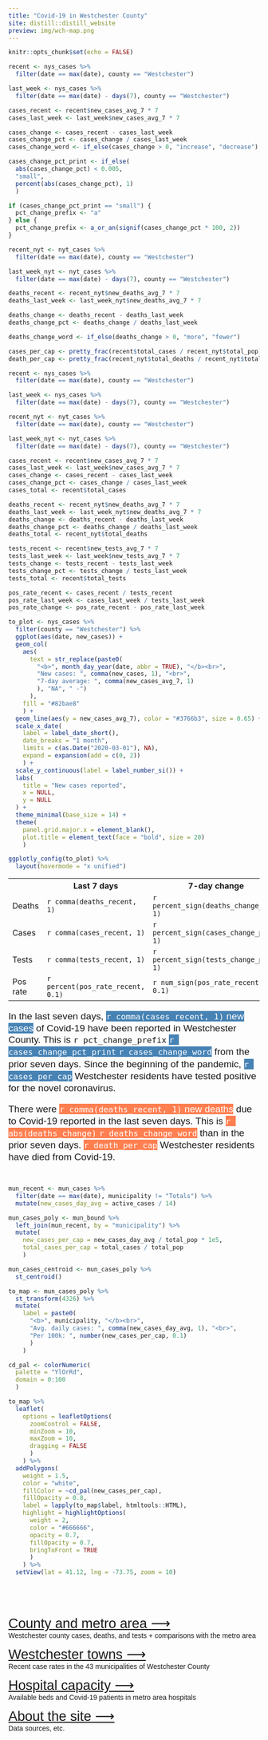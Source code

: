 ---
title: "Covid-19 in Westchester County"
site: distill::distill_website
preview: img/wch-map.png
---

```{r setup, include=FALSE}
knitr::opts_chunk$set(echo = FALSE)
```

```{r}
recent <- nys_cases %>% 
  filter(date == max(date), county == "Westchester")

last_week <- nys_cases %>% 
  filter(date == max(date) - days(7), county == "Westchester")

cases_recent <- recent$new_cases_avg_7 * 7
cases_last_week <- last_week$new_cases_avg_7 * 7

cases_change <- cases_recent - cases_last_week
cases_change_pct <- cases_change / cases_last_week
cases_change_word <- if_else(cases_change > 0, "increase", "decrease")

cases_change_pct_print <- if_else(
  abs(cases_change_pct) < 0.005,
  "small",
  percent(abs(cases_change_pct), 1)
  )

if (cases_change_pct_print == "small") {
  pct_change_prefix <- "a"
} else {
  pct_change_prefix <- a_or_an(signif(cases_change_pct * 100, 2))
}

recent_nyt <- nyt_cases %>% 
  filter(date == max(date), county == "Westchester")

last_week_nyt <- nyt_cases %>% 
  filter(date == max(date) - days(7), county == "Westchester")

deaths_recent <- recent_nyt$new_deaths_avg_7 * 7
deaths_last_week <- last_week_nyt$new_deaths_avg_7 * 7

deaths_change <- deaths_recent - deaths_last_week
deaths_change_pct <- deaths_change / deaths_last_week

deaths_change_word <- if_else(deaths_change > 0, "more", "fewer")

cases_per_cap <- pretty_frac(recent$total_cases / recent_nyt$total_pop)
death_per_cap <- pretty_frac(recent_nyt$total_deaths / recent_nyt$total_pop)

```

```{r calc-key-metrics}
recent <- nys_cases %>% 
  filter(date == max(date), county == "Westchester")

last_week <- nys_cases %>% 
  filter(date == max(date) - days(7), county == "Westchester")

recent_nyt <- nyt_cases %>% 
  filter(date == max(date), county == "Westchester")

last_week_nyt <- nyt_cases %>% 
  filter(date == max(date) - days(7), county == "Westchester")

cases_recent <- recent$new_cases_avg_7 * 7
cases_last_week <- last_week$new_cases_avg_7 * 7
cases_change <- cases_recent - cases_last_week
cases_change_pct <- cases_change / cases_last_week
cases_total <- recent$total_cases

deaths_recent <- recent_nyt$new_deaths_avg_7 * 7
deaths_last_week <- last_week_nyt$new_deaths_avg_7 * 7
deaths_change <- deaths_recent - deaths_last_week
deaths_change_pct <- deaths_change / deaths_last_week
deaths_total <- recent_nyt$total_deaths

tests_recent <- recent$new_tests_avg_7 * 7
tests_last_week <- last_week$new_tests_avg_7 * 7
tests_change <- tests_recent - tests_last_week
tests_change_pct <- tests_change / tests_last_week
tests_total <- recent$total_tests

pos_rate_recent <- cases_recent / tests_recent
pos_rate_last_week <- cases_last_week / tests_last_week
pos_rate_change <- pos_rate_recent - pos_rate_last_week
```

```{r county_case_bar, layout="l-body-outset"}
to_plot <- nys_cases %>% 
  filter(county == "Westchester") %>% 
  ggplot(aes(date, new_cases)) +
  geom_col(
    aes(
      text = str_replace(paste0(
        "<b>", month_day_year(date, abbr = TRUE), "</b><br>",
        "New cases: ", comma(new_cases, 1), "<br>",
        "7-day average: ", comma(new_cases_avg_7, 1)
        ), "NA", " -")
      ),
    fill = "#82bae8"
    ) +
  geom_line(aes(y = new_cases_avg_7), color = "#3766b3", size = 0.65) +
  scale_x_date(
    label = label_date_short(),
    date_breaks = "1 month",
    limits = c(as.Date("2020-03-01"), NA),
    expand = expansion(add = c(0, 2))
    ) +
  scale_y_continuous(label = label_number_si()) +
  labs(
    title = "New cases reported",
    x = NULL,
    y = NULL
  ) +
  theme_minimal(base_size = 14) +
  theme(
    panel.grid.major.x = element_blank(),
    plot.title = element_text(face = "bold", size = 20)
    )

ggplotly_config(to_plot) %>% 
  layout(hovermode = "x unified")
```

<div class="index-row l-page">
  <div class = "index-column-l l-page">
  
<table class = "key-metric-t" style="width=300;">
  <tr>
    <th class = "t-left"></th>
    <th class = "t-right">Last 7 days</th>
    <th class = "t-right">7-day change</th>
    <th class = "t-right">Total</th>
  </tr>
  <tr>
    <td class = "t-left">Deaths</td>
    <td class = "t-right">`r comma(deaths_recent, 1)`</td>
    <td class = "t-right">`r percent_sign(deaths_change_pct, 1)`</td>
    <td class = "t-right">`r comma(deaths_total, 1)`</td>
  </tr>
  <tr>
    <td class = "t-left">Cases</td>
    <td class = "t-right">`r comma(cases_recent, 1)`</td>
    <td class = "t-right">`r percent_sign(cases_change_pct, 1)`</td>
    <td class = "t-right">`r comma(cases_total, 1)`</td>
  </tr>
  <tr>
    <td class = "t-left">Tests</td>
    <td class = "t-right">`r comma(tests_recent, 1)`</td>
    <td class = "t-right">`r percent_sign(tests_change_pct, 1)`</td>
    <td class = "t-right">`r label_number_si(0.01)(tests_total)`</td>
    
  </tr>
    <tr>
    <td class = "t-left">Pos rate</td>
    <td class = "t-right">`r percent(pos_rate_recent, 0.1)`</td>
    <td class = "t-right">`r num_sign(pos_rate_recent, 0.1)`</td>
    <td class = "t-right"></td>
  </tr>
  
</table>
  </div>

  <div class = "index-column-r l-page" style = "font-size:1.2rem;line-height:1.2em;font-family:'IBM Plex Sans', sans-serif;">

In the last seven days, <span style = "color:white;background-color:steelblue;">`r comma(cases_recent, 1)` new cases</span> of Covid-19 have been reported in Westchester County. This is `r pct_change_prefix` <span style = "color:white;background-color:steelblue;">`r cases_change_pct_print` `r cases_change_word`</span> from the prior seven days. Since the beginning of the pandemic, <span style = "color:white;background-color:steelblue;">`r cases_per_cap`</span> Westchester residents have tested positive for the novel coronavirus.

There were <span style = "color:white;background-color:coral;">`r comma(deaths_recent, 1)` new deaths</span> due to Covid-19 reported in the last seven days. This is <span style = "color:white;background-color:coral;">`r abs(deaths_change)` `r deaths_change_word`</span> than in the prior seven days. <span style = "color:white;background-color:coral;">`r death_per_cap`</span> Westchester residents have died from Covid-19.
  </div>
</div>

<br>

<div class="index-row l-page">
  <div class="index-column-l l-page">
```{r mun_per_capita_map, out.height="500px", out.width="400px"}
mun_recent <- mun_cases %>%
  filter(date == max(date), municipality != "Totals") %>%
  mutate(new_cases_day_avg = active_cases / 14)

mun_cases_poly <- mun_bound %>%
  left_join(mun_recent, by = "municipality") %>%
  mutate(
    new_cases_per_cap = new_cases_day_avg / total_pop * 1e5,
    total_cases_per_cap = total_cases / total_pop
    )

mun_cases_centroid <- mun_cases_poly %>%
  st_centroid()

to_map <- mun_cases_poly %>%
  st_transform(4326) %>%
  mutate(
    label = paste0(
      "<b>", municipality, "</b><br>",
      "Avg. daily cases: ", comma(new_cases_day_avg, 1), "<br>",
      "Per 100k: ", number(new_cases_per_cap, 0.1)
      )
    )

cd_pal <- colorNumeric(
  palette = "YlOrRd",
  domain = 0:100
  )

to_map %>%
  leaflet(
    options = leafletOptions(
      zoomControl = FALSE,
      minZoom = 10,
      maxZoom = 10,
      dragging = FALSE
      )
    ) %>%
  addPolygons(
    weight = 1.5,
    color = "white",
    fillColor = ~cd_pal(new_cases_per_cap),
    fillOpacity = 0.8,
    label = lapply(to_map$label, htmltools::HTML),
    highlight = highlightOptions(
      weight = 2,
      color = "#666666",
      opacity = 0.7,
      fillOpacity = 0.7,
      bringToFront = TRUE
      )
    ) %>%
  setView(lat = 41.12, lng = -73.75, zoom = 10)
```
  </div>

  <div class="index-column-r l-page">
</br>
</br>
</br>
    <div style = "font-family:'IBM Plex Sans', sans-serif;">
<span style = "font-size:1.7rem;">
[County and metro area &#10230;](county.html)
</span></br>
Westchester county cases, deaths, and tests + comparisons with the metro area

<span style = "font-size:1.7rem;">
[Westchester towns &#10230;](municipality.html)
</span></br>
Recent case rates in the 43 municipalities of Westchester County

<span style = "font-size:1.7rem;">
[Hospital capacity &#10230;](hospital.html)
</span>
</br>
Available beds and Covid-19 patients in metro area hospitals

<span style = "font-size:1.7rem;">
[About the site &#10230;](about.html)
</span></br>
Data sources, etc.
    </div>
  </div>
</div>

